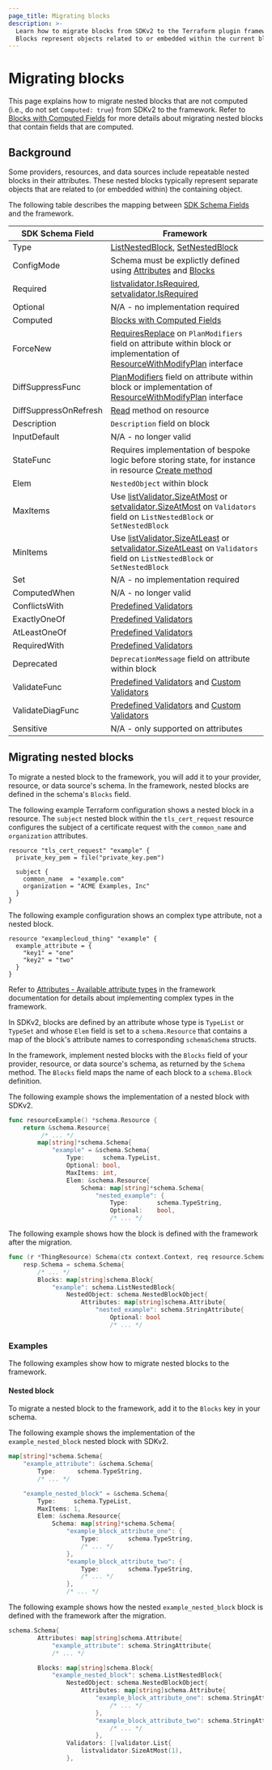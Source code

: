 ```yaml
---
page_title: Migrating blocks
description: >-
  Learn how to migrate blocks from SDKv2 to the Terraform plugin framework.
  Blocks represent objects related to or embedded within the current block.
---
```


# Migrating blocks

This page explains how to migrate nested blocks that are not computed (i.e., do
not set `Computed: true`) from SDKv2 to the framework. Refer to [Blocks with
Computed
Fields](/terraform/plugin/framework/migrating/attributes-blocks/blocks-computed)
for more details about migrating nested blocks that contain fields that are
computed.

## Background

Some providers, resources, and data sources include repeatable nested blocks in
their attributes. These nested blocks typically represent separate objects that
are related to (or embedded within) the containing object.

The following table describes the mapping between [SDK Schema
Fields](https://pkg.go.dev/github.com/hashicorp/terraform-plugin-sdk/helper/schema#Schema)
and the framework.

| SDK Schema Field      | Framework                                                                                                                                                                                                                                                                                                                                     |
|-----------------------|-----------------------------------------------------------------------------------------------------------------------------------------------------------------------------------------------------------------------------------------------------------------------------------------------------------------------------------------------|
| Type                  | [ListNestedBlock](/terraform/plugin/framework/migrating/attributes-blocks/blocks), [SetNestedBlock](/terraform/plugin/framework/migrating/attributes-blocks/blocks)                                                                                                                                                                           |
| ConfigMode            | Schema must be explictly defined using [Attributes](/terraform/plugin/framework/migrating/attributes-blocks/attribute-schema) and [Blocks](/terraform/plugin/framework/migrating/attributes-blocks/blocks)                                                                                                                                    |
| Required              | [listvalidator.IsRequired](https://pkg.go.dev/github.com/hashicorp/terraform-plugin-framework-validators/listvalidator#IsRequired), [setvalidator.IsRequired](https://pkg.go.dev/github.com/hashicorp/terraform-plugin-framework-validators/setvalidator#IsRequired)                                                                          |
| Optional              | N/A - no implementation required                                                                                                                                                                                                                                                                                                              |
| Computed              | [Blocks with Computed Fields](/terraform/plugin/framework/migrating/attributes-blocks/blocks-computed)                                                                                                                                                                                                                                        |
| ForceNew              | [RequiresReplace](/terraform/plugin/framework/migrating/attributes-blocks/force-new) on `PlanModifiers` field on attribute within block or implementation of [ResourceWithModifyPlan](/terraform/plugin/framework/migrating/resources/plan-modification#framework) interface                                                                  |
| DiffSuppressFunc      | [PlanModifiers](/terraform/plugin/framework/migrating/resources/plan-modification#framework) field on attribute within block or implementation of [ResourceWithModifyPlan](/terraform/plugin/framework/migrating/resources/plan-modification#framework) interface                                                                             |
| DiffSuppressOnRefresh | [Read](/terraform/plugin/framework/migrating/resources/crud) method on resource                                                                                                                                                                                                                                                               |
| Description           | `Description` field on block                                                                                                                                                                                                                                                                                                                  |
| InputDefault          | N/A - no longer valid                                                                                                                                                                                                                                                                                                                         |
| StateFunc             | Requires implementation of bespoke logic before storing state, for instance in resource [Create method](/terraform/plugin/framework/migrating/resources/crud#framework-1)                                                                                                                                                                     |
| Elem                  | `NestedObject` within block                                                                                                                                                                                                                                                                                                                   |
| MaxItems              | Use [listValidator.SizeAtMost](https://pkg.go.dev/github.com/hashicorp/terraform-plugin-framework-validators/listvalidator#SizeAtMost) or [setvalidator.SizeAtMost](https://pkg.go.dev/github.com/hashicorp/terraform-plugin-framework-validators/setvalidator#SizeAtMost) on `Validators` field on `ListNestedBlock` or `SetNestedBlock`     |
| MinItems              | Use [listValidator.SizeAtLeast](https://pkg.go.dev/github.com/hashicorp/terraform-plugin-framework-validators/listvalidator#SizeAtLeast) or [setvalidator.SizeAtLeast](https://pkg.go.dev/github.com/hashicorp/terraform-plugin-framework-validators/setvalidator#SizeAtLeast) on `Validators` field on `ListNestedBlock` or `SetNestedBlock` |
| Set                   | N/A - no implementation required                                                                                                                                                                                                                                                                                                              |                                                                                                                                                                                                                                                                                                                                                                                                                                                                   |
| ComputedWhen          | N/A - no longer valid                                                                                                                                                                                                                                                                                                                         |
| ConflictsWith         | [Predefined Validators](/terraform/plugin/framework/migrating/attributes-blocks/validators-predefined)                                                                                                                                                                                                                                        |
| ExactlyOneOf          | [Predefined Validators](/terraform/plugin/framework/migrating/attributes-blocks/validators-predefined)                                                                                                                                                                                                                                        |
| AtLeastOneOf          | [Predefined Validators](/terraform/plugin/framework/migrating/attributes-blocks/validators-predefined)                                                                                                                                                                                                                                        |
| RequiredWith          | [Predefined Validators](/terraform/plugin/framework/migrating/attributes-blocks/validators-predefined)                                                                                                                                                                                                                                        |
| Deprecated            | `DeprecationMessage` field on attribute within block                                                                                                                                                                                                                                                                                          |
| ValidateFunc          | [Predefined Validators](/terraform/plugin/framework/migrating/attributes-blocks/validators-predefined) and [Custom Validators](/terraform/plugin/framework/migrating/attributes-blocks/validators-custom)                                                                                                                                     |
| ValidateDiagFunc      | [Predefined Validators](/terraform/plugin/framework/migrating/attributes-blocks/validators-predefined) and [Custom Validators](/terraform/plugin/framework/migrating/attributes-blocks/validators-custom)                                                                                                                                     |
| Sensitive             | N/A - only supported on attributes                                                                                                                                                                                                                                                                                                            |


## Migrating nested blocks

To migrate a nested block to the framework, you will add it to your provider,
resource, or data source's schema. In the framework, nested blocks are defined
in the schema's `Blocks` field.

The following example Terraform configuration shows a nested block in a
resource. The `subject` nested block within the `tls_cert_request` resource
configures the subject of a certificate request with the `common_name` and
`organization` attributes.

```hcl
resource "tls_cert_request" "example" {
  private_key_pem = file("private_key.pem")

  subject {
    common_name  = "example.com"
    organization = "ACME Examples, Inc"
  }
}
```

The following example configuration shows an complex type attribute, not a
nested block.

```hcl
resource "examplecloud_thing" "example" {
  example_attribute = {
    "key1" = "one"
    "key2" = "two"
  }
}
```

Refer to [Attributes - Available attribute
types](/terraform/plugin/framework/handling-data/attributes#nested-attribute-types)
in the framework documentation for details about implementing complex types in
the framework.


In SDKv2, blocks are defined by an attribute whose type is `TypeList` or `TypeSet` and whose `Elem` field is set to a
`schema.Resource` that contains a map of the block's attribute names to corresponding `schemaSchema` structs.

In the framework, implement nested blocks with the `Blocks` field of your
provider, resource, or data source's schema, as returned by the `Schema` method.
The `Blocks` field maps the name of each block to a `schema.Block` definition.

<Tabs>
<Tab heading="SDKv2">

The following example shows the implementation of a nested block with SDKv2.

```go
func resourceExample() *schema.Resource {
    return &schema.Resource{
         /* ... */
        map[string]*schema.Schema{
            "example" = &schema.Schema{
                Type:     schema.TypeList,
                Optional: bool,
                MaxItems: int,
                Elem: &schema.Resource{
                    Schema: map[string]*schema.Schema{
                        "nested_example": {
                            Type:        schema.TypeString,
                            Optional:    bool,
                            /* ... */
```

</Tab>
<Tab heading="Framework">

The following example shows how the block is defined with the framework after
the migration.

```go
func (r *ThingResource) Schema(ctx context.Context, req resource.SchemaRequest, resp *resource.SchemaResponse) {
    resp.Schema = schema.Schema{
        /* ... */
        Blocks: map[string]schema.Block{
            "example": schema.ListNestedBlock{
                NestedObject: schema.NestedBlockObject{
                    Attributes: map[string]schema.Attribute{
                        "nested_example": schema.StringAttribute{
                            Optional: bool
                            /* ... */
```

</Tab>
</Tabs>

### Examples

The following examples show how to migrate nested blocks to the framework.

#### Nested block

To migrate a nested block to the framework, add it to the `Blocks` key in your
schema.

<Tabs>
<Tab heading="SDKv2">

The following example shows the implementation of the `example_nested_block`
nested block with SDKv2.

```go
map[string]*schema.Schema{
    "example_attribute": &schema.Schema{
        Type:      schema.TypeString,
        /* ... */

    "example_nested_block" = &schema.Schema{
        Type:     schema.TypeList,
        MaxItems: 1,
        Elem: &schema.Resource{
            Schema: map[string]*schema.Schema{
                "example_block_attribute_one": {
                    Type:        schema.TypeString,
                    /* ... */
                },
                "example_block_attribute_two": {
                    Type:        schema.TypeString,
                    /* ... */
                },
                /* ... */
```

</Tab>
<Tab heading="Framework">

The following example shows how the nested `example_nested_block` block is
defined with the framework after the migration.

```go
schema.Schema{
        Attributes: map[string]schema.Attribute{
            "example_attribute": schema.StringAttribute{
            /* ... */

        Blocks: map[string]schema.Block{
            "example_nested_block": schema.ListNestedBlock{
                NestedObject: schema.NestedBlockObject{
                    Attributes: map[string]schema.Attribute{
                        "example_block_attribute_one": schema.StringAttribute{
                            /* ... */
                        },
                        "example_block_attribute_two": schema.StringAttribute{
                            /* ... */
                        },
                Validators: []validator.List{
                    listvalidator.SizeAtMost(1),
                },
```

</Tab>
</Tabs>
